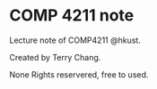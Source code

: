 # COMP 4211 note

Lecture note of COMP4211 @hkust.

Created by Terry Chang.

None Rights reservered, free to used.
